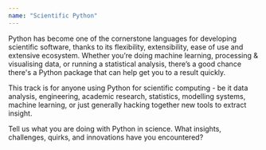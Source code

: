 ```yaml
---
name: "Scientific Python"
---
```


Python has become one of the cornerstone languages for developing scientific software, thanks to its flexibility, extensibility, ease of use and extensive ecosystem. Whether you’re doing machine learning, processing & visualising data, or running a statistical analysis, there’s a good chance there's a Python package that can help get you to a result quickly.

This track is for anyone using Python for scientific computing - be it data analysis, engineering, academic research, statistics, modelling systems, machine learning, or just generally hacking together new tools to extract insight. 

Tell us what you are doing with Python in science. What insights, challenges, quirks, and innovations have you encountered? 

